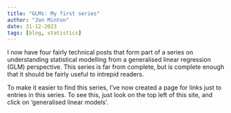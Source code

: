 ```yaml
---
title: "GLMs: My first series"
author: "Jon Minton"
date: 31-12-2023
tags: [blog, statistics]
---
```


I now have four fairly technical posts that form part of a series on understanding statistical modelling from a generalised linear regression (GLM) perspective. This series is far from complete, but is complete enough that it should be fairly useful to intrepid readers. 

To make it easier to find this series, I've now created a page for links just to entries in this series. To see this, just look on the top left of this site, and click on 'generalised linear models'.
